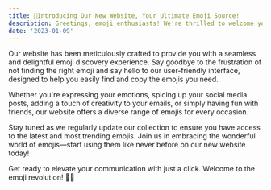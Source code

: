 ```yaml
---
title: 👋Introducing Our New Website, Your Ultimate Emoji Source!
description: Greetings, emoji enthusiasts! We're thrilled to welcome you to our brand-new website, the ultimate destination for all things emoji! Are you tired of endlessly scrolling through a sea of emojis, searching for that perfect icon to complete your message? Well, your search ends here!
date: '2023-01-09'
---
```


Our website has been meticulously crafted to provide you with a seamless and delightful emoji discovery experience. Say goodbye to the frustration of not finding the right emoji and say hello to our user-friendly interface, designed to help you easily find and copy the emojis you need.

Whether you're expressing your emotions, spicing up your social media posts, adding a touch of creativity to your emails, or simply having fun with friends, our website offers a diverse range of emojis for every occasion.

Stay tuned as we regularly update our collection to ensure you have access to the latest and most trending emojis. Join us in embracing the wonderful world of emojis—start using them like never before on our new website today!

Get ready to elevate your communication with just a click. Welcome to the emoji revolution! 🌟🎈
